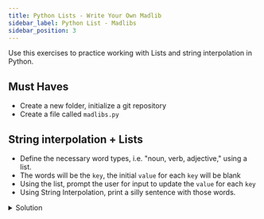```yaml
---
title: Python Lists - Write Your Own Madlib
sidebar_label: Python List - Madlibs
sidebar_position: 3
---
```


Use this exercises to practice working with Lists and string interpolation in Python.

## Must Haves

- Create a new folder, initialize a git repository
- Create a file called `madlibs.py`

## String interpolation + Lists

- Define the necessary word types, i.e. "noun, verb, adjective," using a list.
- The words will be the `key`, the initial `value` for each `key` will be blank
- Using the list, prompt the user for input to update the `value` for each `key`
- Using String Interpolation, print a silly sentence with those words.

<details>
<summary>Solution</summary>
```python
madlib_word_choices = {
    "noun": "",
    "verb": "",
    "adjective": ""
}

madlib_word_choices["noun"] = input("Enter a noun: ")
madlib_word_choices["verb"] = input("Enter a verb: ")
madlib_word_choices["adjective"] = input("Enter an adjective: ")

print("The %s %s is %s" % (madlib_word_choices['adjective'], madlib_word_choices['noun'], madlib_word_choices['verb']))
```
</details>
